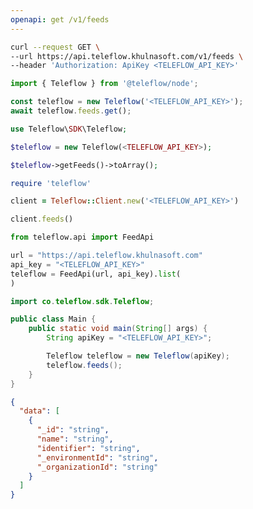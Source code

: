 ```yaml
---
openapi: get /v1/feeds
---
```


<Snippet file="apikey-warning.mdx" />

<RequestExample>

```bash cURL
curl --request GET \
--url https://api.teleflow.khulnasoft.com/v1/feeds \
--header 'Authorization: ApiKey <TELEFLOW_API_KEY>'
```

```javascript Node.js
import { Teleflow } from '@teleflow/node';

const teleflow = new Teleflow('<TELEFLOW_API_KEY>');
await teleflow.feeds.get();
```

```php PHP
use Teleflow\SDK\Teleflow;

$teleflow = new Teleflow(<TELEFLOW_API_KEY>);

$teleflow->getFeeds()->toArray();
```

```ruby Ruby
require 'teleflow'

client = Teleflow::Client.new('<TELEFLOW_API_KEY>')

client.feeds()
```

```python Python
from teleflow.api import FeedApi

url = "https://api.teleflow.khulnasoft.com"
api_key = "<TELEFLOW_API_KEY>"
teleflow = FeedApi(url, api_key).list(
)
```

```java Java
import co.teleflow.sdk.Teleflow;

public class Main {
    public static void main(String[] args) {
        String apiKey = "<TELEFLOW_API_KEY>";

        Teleflow teleflow = new Teleflow(apiKey);
        teleflow.feeds();
    }
}
```

</RequestExample>

<ResponseExample>

```json Response
{
  "data": [
    {
      "_id": "string",
      "name": "string",
      "identifier": "string",
      "_environmentId": "string",
      "_organizationId": "string"
    }
  ]
}
```

</ResponseExample>